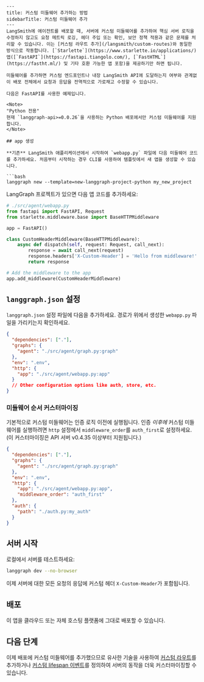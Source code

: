 ```mdx
---
title: 커스텀 미들웨어 추가하는 방법
sidebarTitle: 커스텀 미들웨어 추가
---
LangSmith에 에이전트를 배포할 때, 서버에 커스텀 미들웨어를 추가하여 핵심 서버 로직을 수정하지 않고도 요청 메트릭 로깅, 헤더 주입 또는 확인, 보안 정책 적용과 같은 문제를 처리할 수 있습니다. 이는 [커스텀 라우트 추가](/langsmith/custom-routes)와 동일한 방식으로 작동합니다. [`Starlette`](https://www.starlette.io/applications/) 앱([`FastAPI`](https://fastapi.tiangolo.com/), [`FastHTML`](https://fastht.ml/) 및 기타 호환 가능한 앱 포함)을 제공하기만 하면 됩니다.

미들웨어를 추가하면 커스텀 엔드포인트나 내장 LangSmith API에 도달하는지 여부와 관계없이 배포 전체에서 요청과 응답을 전역적으로 가로채고 수정할 수 있습니다.

다음은 FastAPI를 사용한 예제입니다.

<Note>
"Python 전용"
현재 `langgraph-api>=0.0.26`을 사용하는 Python 배포에서만 커스텀 미들웨어를 지원합니다.
</Note>

## app 생성

**기존** LangSmith 애플리케이션에서 시작하여 `webapp.py` 파일에 다음 미들웨어 코드를 추가하세요. 처음부터 시작하는 경우 CLI를 사용하여 템플릿에서 새 앱을 생성할 수 있습니다.

```bash
langgraph new --template=new-langgraph-project-python my_new_project
```

LangGraph 프로젝트가 있으면 다음 앱 코드를 추가하세요:

```python {highlight={5}}
# ./src/agent/webapp.py
from fastapi import FastAPI, Request
from starlette.middleware.base import BaseHTTPMiddleware

app = FastAPI()

class CustomHeaderMiddleware(BaseHTTPMiddleware):
    async def dispatch(self, request: Request, call_next):
        response = await call_next(request)
        response.headers['X-Custom-Header'] = 'Hello from middleware!'
        return response

# Add the middleware to the app
app.add_middleware(CustomHeaderMiddleware)
```

## `langgraph.json` 설정

`langgraph.json` 설정 파일에 다음을 추가하세요. 경로가 위에서 생성한 `webapp.py` 파일을 가리키는지 확인하세요.

```json
{
  "dependencies": ["."],
  "graphs": {
    "agent": "./src/agent/graph.py:graph"
  },
  "env": ".env",
  "http": {
    "app": "./src/agent/webapp.py:app"
  }
  // Other configuration options like auth, store, etc.
}
```

### 미들웨어 순서 커스터마이징

기본적으로 커스텀 미들웨어는 인증 로직 이전에 실행됩니다. 인증 _이후에_ 커스텀 미들웨어를 실행하려면 `http` 설정에서 `middleware_order`를 `auth_first`로 설정하세요. (이 커스터마이징은 API 서버 v0.4.35 이상부터 지원됩니다.)

```json
{
  "dependencies": ["."],
  "graphs": {
    "agent": "./src/agent/graph.py:graph"
  },
  "env": ".env",
  "http": {
    "app": "./src/agent/webapp.py:app",
    "middleware_order": "auth_first"
  },
  "auth": {
    "path": "./auth.py:my_auth"
  }
}
```

## 서버 시작

로컬에서 서버를 테스트하세요:

```bash
langgraph dev --no-browser
```

이제 서버에 대한 모든 요청의 응답에 커스텀 헤더 `X-Custom-Header`가 포함됩니다.

## 배포

이 앱을 클라우드 또는 자체 호스팅 플랫폼에 그대로 배포할 수 있습니다.

## 다음 단계

이제 배포에 커스텀 미들웨어를 추가했으므로 유사한 기술을 사용하여 [커스텀 라우트](/langsmith/custom-routes)를 추가하거나 [커스텀 lifespan 이벤트](/langsmith/custom-lifespan)를 정의하여 서버의 동작을 더욱 커스터마이징할 수 있습니다.
```